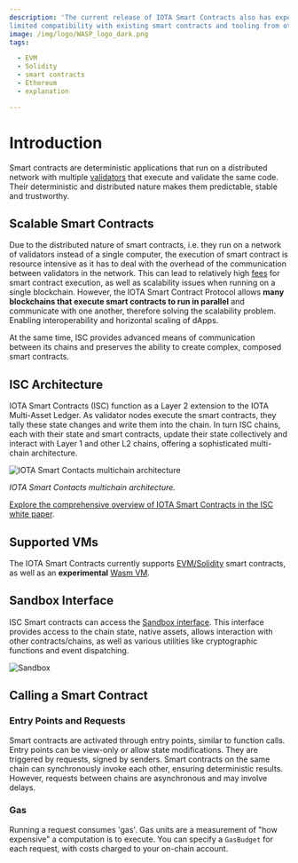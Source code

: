 ```yaml
---
description: 'The current release of IOTA Smart Contracts also has experimental support for EVM/Solidity, providing
limited compatibility with existing smart contracts and tooling from other EVM based chains like Ethereum.'
image: /img/logo/WASP_logo_dark.png
tags:

  - EVM
  - Solidity
  - smart contracts
  - Ethereum
  - explanation

---
```


# Introduction

Smart contracts are deterministic applications that run on a distributed network with multiple
[validators](explanations/validators.md) that execute and validate the same code.
Their deterministic and distributed nature makes them predictable, stable and trustworthy.

## Scalable Smart Contracts

Due to the distributed nature of smart contracts, i.e. they run on a network of validators instead of a single computer,
the execution of smart contract is resource intensive as it has to deal with the overhead of the communication between validators in the network.
This can lead to relatively high [fees](#gas) for smart contract execution, as well as scalability issues when running on 
a single blockchain. However, the IOTA Smart Contract Protocol allows **many blockchains that execute smart contracts to
run in parallel** and communicate with one another, therefore solving the scalability problem. Enabling interoperability and horizontal scaling of dApps.

At the same time, ISC provides advanced means of communication between its chains and preserves the ability to create
complex, composed smart contracts.

## ISC Architecture

IOTA Smart Contracts (ISC) function as a Layer 2 extension to the IOTA Multi-Asset Ledger.
As validator nodes execute the smart contracts, they tally these state changes and write them into the chain.
In turn ISC chains, each with their state and smart contracts, update their state collectively and interact with Layer 1
and other L2 chains, offering a sophisticated multi-chain architecture.

![IOTA Smart Contacts multichain architecture](/img/iota-chains/multichain.png 'Click to see the full-size image.')

_IOTA Smart Contacts multichain architecture._

[Explore the comprehensive overview of IOTA Smart Contracts in the ISC white paper](https://files.iota.org/papers/ISC_WP_Nov_10_2021.pdf).

## Supported VMs

The IOTA Smart Contracts currently
supports [EVM/Solidity](getting-started/languages-and-vms.mdx#evmsolidity-based-smart-contracts)
smart contracts, as well as an **experimental** [Wasm VM](getting-started/languages-and-vms.mdx#wasm-vm-for-isc).

## Sandbox Interface

ISC Smart contracts can access the [Sandbox interface](explanations/sandbox.md). 
This interface provides access to the chain state, native assets, allows interaction with other contracts/chains, as 
well as various utilities like cryptographic functions and event dispatching.

![Sandbox](/img/iota-chains/sandbox.png)

## Calling a Smart Contract

### Entry Points and Requests

Smart contracts are activated through entry points, similar to function calls. Entry points can be view-only or allow state
modifications. They are triggered by requests, signed by senders. Smart contracts on the same chain can
synchronously invoke each other, ensuring deterministic results. However, requests between chains are asynchronous and
may involve delays.

### Gas

Running a request consumes 'gas'. Gas units are a measurement of "how expensive" a computation is to execute. You can specify a `GasBudget` 
for each request, with costs charged to your on-chain account. 

<OnOffLedgerRequest/>
